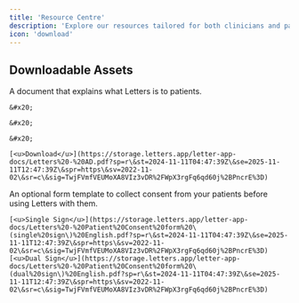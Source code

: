 ```yaml
---
title: 'Resource Centre'
description: 'Explore our resources tailored for both clinicians and patients'
icon: 'download'
---
```


## Downloadable Assets

<CardGroup cols={2}>
  <Card title="Patient explainer" img="/images/add.jpg">
    A document that explains what Letters is to patients.

    &#x20;

    &#x20;

    &#x20;

    [<u>Download</u>](https://storage.letters.app/letter-app-docs/Letters%20-%20AD.pdf?sp=r\&st=2024-11-11T04:47:39Z\&se=2025-11-11T12:47:39Z\&spr=https\&sv=2022-11-02\&sr=c\&sig=TwjFVmfVEUMoXA8VIz3vDR%2FWpX3rgFq6qd60j%2BPncrE%3D)
  </Card>

  <Card title="Patient consent forms" img="/images/patientform.jpg">
    An optional form template to collect consent from your patients before using Letters with them.





    [<u>Single Sign</u>](https://storage.letters.app/letter-app-docs/Letters%20-%20Patient%20Consent%20form%20\(single%20sign\)%20English.pdf?sp=r\&st=2024-11-11T04:47:39Z\&se=2025-11-11T12:47:39Z\&spr=https\&sv=2022-11-02\&sr=c\&sig=TwjFVmfVEUMoXA8VIz3vDR%2FWpX3rgFq6qd60j%2BPncrE%3D)                                            [<u>Dual Sign</u>](https://storage.letters.app/letter-app-docs/Letters%20-%20Patient%20Consent%20form%20\(dual%20sign\)%20English.pdf?sp=r\&st=2024-11-11T04:47:39Z\&se=2025-11-11T12:47:39Z\&spr=https\&sv=2022-11-02\&sr=c\&sig=TwjFVmfVEUMoXA8VIz3vDR%2FWpX3rgFq6qd60j%2BPncrE%3D)
  </Card>
</CardGroup>